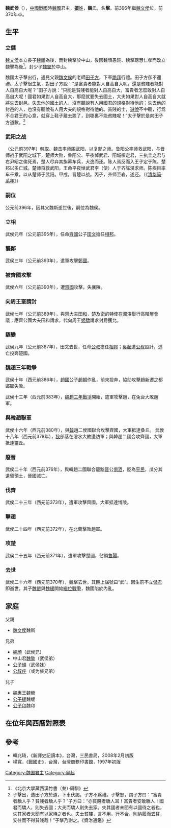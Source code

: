 {{Emperorcn box
|圖像=
|名稱=魏武侯
|姓名=魏擊
|謚號=武侯
|稱號=侯爵
|陵墓=不詳
|政權=[[魏國_(戰國)|魏國]]
|出生日期=？
|逝世日期=前370年
|在位=前395年 - 前370年
|父=[[魏文侯|魏文侯]]
|母=不明
|年號=無
}}
'''魏武侯'''（{{bd|？||前370年||catIdx=W}}），[[中國|中國]][[戰国_(中国)|戰國]]時[[魏国_(戰国)|魏國]]君主，[[姬姓|'''姬'''姓]]，'''魏'''氏，名'''擊'''。前396年繼[[魏文侯|魏文侯]]位，前370年卒。

==生平==
===立儲===
[[魏文侯|魏文侯]]本立長子[[魏頎|魏頎]]為後，而封魏擊於中山，後因魏頎愚鈍、魏擊聰慧仁孝而改立魏擊為後<ref>《北京大學藏西漢竹書（叁）·周馴》</ref>，封少子[[魏摯|魏摯]]於中山。

魏國太子擊出行，遇見父親[[魏文侯|魏文侯]]的老師[[田子方|田子方]]，下車[[跪拜|跪拜]]行禮。田子方卻不還禮。太子擊很生氣，對田子方說：“是富貴者能對人自高自大呢，還是貧賤者能對人自高自大呢？”田子方說：“只能是貧賤者能對人自高自大，富貴者怎麼敢對人自高自大呢！國君如果對人自高自大，那麼就要失去國土，大夫如果對人自高自大就將失去[[封邑|封邑]]。失去他的國土的人，沒有聽說有人用國君的規格對待他的；失去他的封邑的人，也沒有聽說有人用大夫的規格對待他的。貧賤的士，[[遊說|遊說]]不中聽，行爲不合君王的心意，就穿上鞋子離去罷了，到哪裏不能貧賤呢！”太子擊於是向田子方道歉。<ref>子擊出，遭田子方於道，下車伏謁。子方不爲禮。子擊怒，謂子方曰：“富貴者驕人乎？貧賤者驕人乎？”子方曰：“亦貧賤者驕人耳！富貴者安敢驕人！國君而驕人，則失去國；大夫而驕人則失去家。失其國者未聞有以國待之者也，失其家者未聞有以家待之者也。夫士貧賤，言不用，行不合，則納履而去耳，安往而不得貧賤哉！”子擊乃謝之。《資治通鑑》</ref>

===武阳之战===
（公元前397年）[[韩取|韩取]]、魏击率师围武阳，以复郜之师。鲁阳公率师救武阳，与晋师战于武阳之城下，楚师大败，鲁阳公、平夜悼武君、阳城桓定君，三执圭之君与右尹昭之俟死焉，楚人尽弃其旃幕车兵，犬逸而还。陈人焉反而入王子定于陈。楚邦以多亡城。楚师将救武阳，王命平夜悼武君李（使）人于齐陈淏求师。陈疾目率车千乘，以从楚师于武阳。甲戌，晋楚以战。丙子，齐师至岩，遂还。（《[[清华简|清华简]]·[[系年|系年]]》）

===嗣位===
公元前396年，因其父魏斯逝世後，嗣位為魏侯。
===立相===
武侯元年（公元前395年），任命[[齊國|齊國]]公子[[田文|田文]]擔任[[相邦|相邦]]。

===襲鄭===
武侯三年（公元前393年），遣軍攻擊[[鄭國|鄭國]]。
===被齊國攻擊===
武侯六年（公元前390年），遭[[齊國|齊國]]攻擊，失襄陵。
===向周王室請封===
武侯七年（公元前389年），與齊大夫[[田和|田和]]，[[楚|楚]]及[[衛|衛]]的特使在濁澤舉行高階層會議；應齊公國大夫田和請求，代向周王[[姬驕|姬驕]]請求封爵獲允。

===驟變===
武侯九年（公元前387年），田文去世，任命[[公叔|公叔]]擔任[[相邦|相邦]]；[[吳起|吳起]]遭[[公叔|公叔]]設計，逃亡投奔楚國。

===魏趙三年戰爭===
武侯十年（西元前386年），[[趙國|趙國]]公子[[公子朝_(趙國)|趙朝]]作亂，前來投奔，協助攻擊趙新遷之都邯鄲失敗。

武侯十三年（西元前383年），[[魏趙三年戰爭|魏趙三年戰爭]]開始，遣軍攻擊趙，在兔台大敗趙軍。

===與韓趙聯軍===
武侯十六年（西元前380年），與[[韓|韓]]趙二侯國聯合攻擊齊國，大軍抵達桑丘。
武侯十八年（西元前378年），[[狄|狄]]部落在澮水大敗邊防軍；與韓趙二國合攻齊國，大軍抵達靈丘。
===廢晉===
武侯二十年（西元前376年），與韓趙二國聯合罷黜[[晉|晉]]公[[姬俱酒|俱酒]]，貶為[[平民|平民]]，瓜分其遺留領土，晉國滅亡。

===伐齊===
武侯二十三年（西元前373年），遣軍攻擊齊國，大軍抵達博陵。
===擊趙===
武侯二十四年（西元前372年），在北藺擊敗趙軍。
===攻楚===
武侯二十五年（西元前371年），遣軍攻擊楚國，佔領[[魯陽|魯陽]]。
===去世===
武侯二十六年（西元前370年），魏擊去世，其臣上諡號曰“武”。因生前不立[[儲君|儲君]]即逝世，其子[[魏罃|魏罃]]與[[魏緩|魏緩]]開始[[繼位戰爭|繼位戰爭]]，魏國陷於內亂。

==家庭==
父親
*[[魏文侯|魏文侯]]魏斯

兄弟
*[[魏頎|魏頎]]（武侯兄）
*中山君[[魏摯|魏摯]]（武侯弟）
*[[公子傾|公子傾]]（武侯妹）
*[[公叔痤|公叔痤]]（或为族兄弟）

兒子
*[[魏惠王|魏惠王]]魏罃
*[[公子緩|公子緩]]魏缓
*[[公子卬_(魏国)|公子卬]]魏卬

== 在位年與西曆對照表 ==
{{main|魏國紀年#魏武侯}}

==參考==
*韓兆琦，《新譯史記讀本》，台灣，三民書局，2008年2月初版
*楊寬，《戰國史》，台灣，台灣商務印書館，1997年初版

{{start box}}
{{s-before|[[魏文侯|魏文侯]]}}
{{s-title|[[魏國|魏國]]第二代君主|前395年－前370年}}
{{s-after|[[魏惠王|魏惠王]]}}
{{end box}}
{{魏国君主}}

[[Category:魏国君主|Category:魏国君主]]
[[Category:吴起|Category:吴起]]